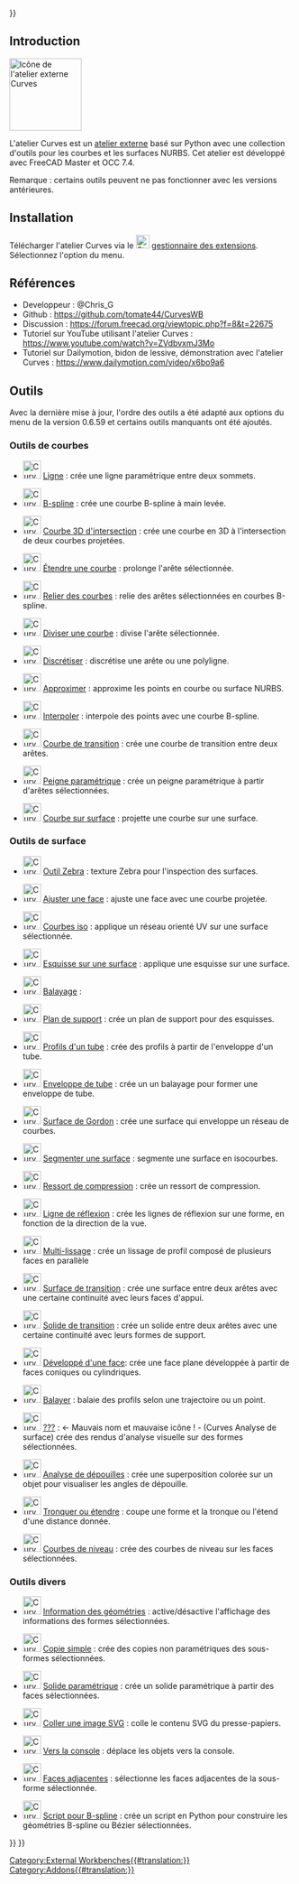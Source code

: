 <languages/>
{{UnfinishedDocu{{#translation:}}}}


<span id="Introduction"></span>
== Introduction ==

[[Image:Curves_workbench_icon.svg|thumb|128px|Icône de l'atelier externe Curves]]
{{TOCright}}

L'atelier Curves est un [[External_workbenches/fr|atelier externe]] basé sur Python avec une collection d'outils pour les courbes et les surfaces NURBS. Cet atelier est développé avec FreeCAD Master et OCC 7.4.

Remarque : certains outils peuvent ne pas fonctionner avec les versions antérieures.

<span id="Installation"></span>
== Installation ==

Télécharger l'atelier Curves via le [[Image:Std_AddonMgr.svg|24px]] [[Std_AddonMgr/fr|gestionnaire des extensions]]. Sélectionnez l'option {{MenuCommand|Outils → Gestionnaire des extensions}} du menu.

<span id="References"></span>
==Références==

* Developpeur : @Chris_G
* Github : https://github.com/tomate44/CurvesWB
* Discussion : https://forum.freecad.org/viewtopic.php?f=8&t=22675
* Tutoriel sur YouTube utilisant l'atelier Curves : https://www.youtube.com/watch?v=ZVdbvxmJ3Mo
* Tutoriel sur Dailymotion, bidon de lessive, démonstration avec l'atelier Curves : https://www.dailymotion.com/video/x6bo9a6

<span id="Tools"></span>
== Outils ==

Avec la dernière mise à jour, l'ordre des outils a été adapté aux options du menu de la version 0.6.59 et certains outils manquants ont été ajoutés.

<span id="Curve_tools"></span>
===Outils de courbes===

* [[Image:Curves_Line.svg|32px]] [[Curves_Line/fr|Ligne]] : crée une ligne paramétrique entre deux sommets.

* [[Image:Curves_EditableSpline.svg|32px]] [[Curves_EditableSpline/fr|B-spline]] : crée une courbe B-spline à main levée.

* [[Image:Curves_MixedCurve.svg|32px]] [[Curves_MixedCurve/fr|Courbe 3D d'intersection]] : crée une courbe en 3D à l'intersection de deux courbes projetées.

* [[Image:Curves_ExtendCurve.svg|32px]] [[Curves_ExtendCurve/fr|Étendre une courbe]] : prolonge l'arête sélectionnée.

* [[Image:Curves_JoinCurve.svg|32px]] [[Curves_JoinCurve/fr|Relier des courbes]] : relie des arêtes sélectionnées en courbes B-spline.

* [[Image:Curves_SplitCurve.svg|32px]] [[Curves_SplitCurve/fr|Diviser une courbe]] : divise l'arête sélectionnée.

* [[Image:Curves_Discretize.svg|32px]] [[Curves_Discretize/fr|Discrétiser]] : discrétise une arête ou une polyligne.

* [[Image:Curves_Approximate.svg|32px]] [[Curves_Approximate/fr|Approximer]] : approxime les points en courbe ou surface NURBS.

* [[Image:Curves_Interpolate.svg|32px]] [[Curves_Interpolate/fr|Interpoler]] : interpole des points avec une courbe B-spline.

* [[Image:Curves_ParametricBlendCurve.svg|32px]] [[Curves_ParametricBlendCurve/fr|Courbe de transition]] : crée une courbe de transition entre deux arêtes.

* [[Image:Curves_ParametricComb.svg|32px]] [[Curves_ParametricComb/fr|Peigne paramétrique]] : crée un peigne paramétrique à partir d'arêtes sélectionnées.

* [[Image:Curves_CurveOnSurface.svg|32px]] [[Curves_CurveOnSurface/fr|Courbe sur surface]] : projette une courbe sur une surface.

<span id="Surface_tools"></span>
=== Outils de surface ===

* [[Image:Curves_ZebraTool.svg|32px]] [[Curves_ZebraTool/fr|Outil Zebra]] : texture Zebra pour l'inspection des surfaces.

* [[Image:Curves_TrimFace.svg|32px]] [[Curves_TrimFace/fr|Ajuster une face]] : ajuste une face avec une courbe projetée.

* [[Image:Curves_IsoCurve.svg|32px]] [[Curves_IsoCurve/fr|Courbes iso]] : applique un réseau orienté UV sur une surface sélectionnée.

* [[Image:Curves_SketchOnSurface.svg|32px]] [[Curves_SketchOnSurface/fr|Esquisse sur une surface]] : applique une esquisse sur une surface.

* [[Image:Curves_Sweep2Rails.svg|32px]] [[Curves_Sweep2Rails/fr|Balayage]] :

* [[Image:Curves_ProfileSupport.svg|32px]] [[Curves_ProfileSupport/fr|Plan de support]] : crée un plan de support pour des esquisses.

* [[Image:Curves_PipeshellProfile.svg|32px]] [[Curves_PipeshellProfile/fr|Profils d'un tube]] : crée des profils à partir de l'enveloppe d'un tube.

* [[Image:Curves_Pipeshell.svg|32px]] [[Curves_Pipeshell/fr|Enveloppe de tube]] : crée un un balayage pour former une enveloppe de tube.

* [[Image:Curves_GordonSurface.svg|32px]] [[Curves_GordonSurface/fr|Surface de Gordon]] : crée une surface qui enveloppe un réseau de courbes.

* [[Image:Curves_SegmentSurface.svg|32px]] [[Curves_SegmentSurface/fr|Segmenter une surface]] : segmente une surface en isocourbes.

* [[Image:Curves_CompressionSpring.svg|32px]] [[Curves_CompressionSpring/fr|Ressort de compression]] : crée un ressort de compression.

* [[Image:Curves_ReflectLines.svg|32px]] [[Curves_ReflectLines/fr|Ligne de réflexion]] : crée les lignes de réflexion sur une forme, en fonction de la direction de la vue.

* [[Image:Curves_MultiLoft.svg|32px]] [[Curves_MultiLoft/fr|Multi-lissage]] : crée un lissage de profil composé de plusieurs faces en parallèle

* [[Image:Curves_BlendSurf2.svg|32px]] [[Curves_BlendSurf2/fr|Surface de transition]] : crée une surface entre deux arêtes avec une certaine continuité avec leurs faces d'appui.

* [[Image:Curves_BlendSolid.svg|32px]] [[Curves_BlendSolid/fr|Solide de transition]] : crée un solide entre deux arêtes avec une certaine continuité avec leurs formes de support.

* [[Image:Curves_FlattenFace.svg|32px]] [[Curves_FlattenFace/fr|Développé d'une face]]: crée une face plane développée à partir de faces coniques ou cylindriques.

* [[Image:Curves_RotationSweep.svg|32px]] [[Curves_RotationSweep/fr|Balayer]] : balaie des profils selon une trajectoire ou un point.

* [[Image:Curves_ZebraTool.svg|32px]] [[Curves_SurfaceAnalysis/fr|???]] : <- Mauvais nom et mauvaise icône ! - (Curves Analyse de surface) crée des rendus d'analyse visuelle sur des formes sélectionnées.

* [[Image:Curves_DraftAnalysis.svg|32px]] [[Curves_DraftAnalysis/fr|Analyse de dépouilles]] : crée une superposition colorée sur un objet pour visualiser les angles de dépouille.

* [[Image:Curves_TruncateExtend.svg|32px]] [[Curves_TruncateExtend/fr|Tronquer ou étendre]] : coupe une forme et la tronque ou l'étend d'une distance donnée.

* [[Image:Curves_WaterlineCurves.svg|32px]] [[Curves_WaterlineCurves/fr|Courbes de niveau]] : crée des courbes de niveau sur les faces sélectionnées.

<span id="Miscellaneous_tools"></span>
=== Outils divers ===

* [[Image:Curves_GeomInfo.svg|32px]] [[Curves_GeomInfo/fr |Information des géométries]] : active/désactive l'affichage des informations des formes sélectionnées.

* [[Image:Curves_ExtractSubshape.svg|32px]] [[Curves_ExtractSubshape/fr|Copie simple]] : crée des copies non paramétriques des sous-formes sélectionnées.

* [[Image:Curves_ParametricSolid.svg|32px]] [[Curves_ParametricSolid/fr|Solide paramétrique]] : crée un solide paramétrique à partir des faces sélectionnées.

* [[Image:Curves_PasteSVG.svg|32px]] [[Curves_PasteSVG/fr|Coller une image SVG]] : colle le contenu SVG du presse-papiers.

* [[Image:Curves_ToConsole.svg|32px]] [[Curves_ToConsole/fr|Vers la console]] : déplace les objets vers la console.

* [[Image:Curves_AdjacentFaces.svg|32px]] [[Curves_AdjacentFaces/fr|Faces adjacentes]] : sélectionne les faces adjacentes de la sous-forme sélectionnée.

* [[Image:Curves_BSplineToConsole.svg|32px]] [[Curves_BSplineToConsole/fr|Script pour B-spline]] : crée un script en Python pour construire les géométries B-spline ou Bézier sélectionnées.


{{Curves Tools navi{{#translation:}}}}
{{Userdocnavi{{#translation:}}}}
[[Category:External Workbenches{{#translation:}}]]
[[Category:Addons{{#translation:}}]]